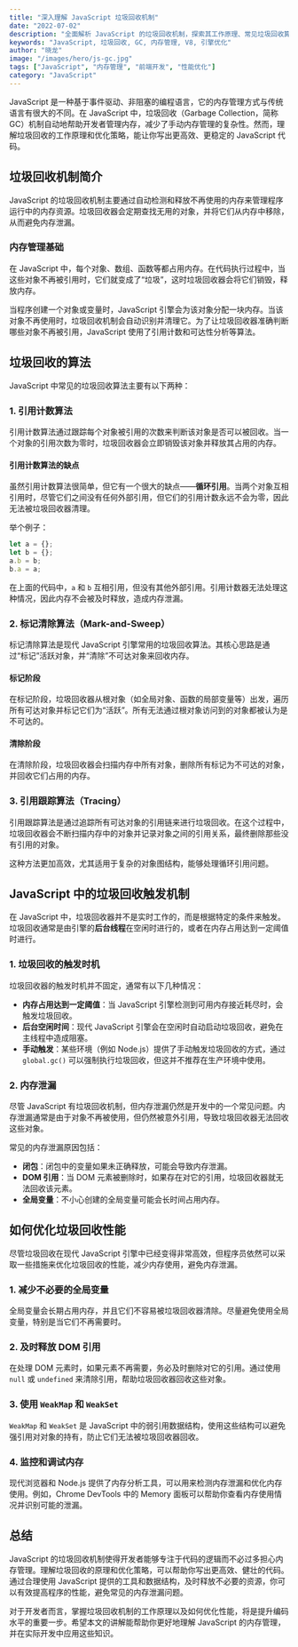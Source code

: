 ```yaml
---
title: "深入理解 JavaScript 垃圾回收机制"
date: "2022-07-02"
description: "全面解析 JavaScript 的垃圾回收机制，探索其工作原理、常见垃圾回收算法以及如何优化性能。"
keywords: "JavaScript, 垃圾回收, GC, 内存管理, V8, 引擎优化"
author: "晓龙"
image: "/images/hero/js-gc.jpg"
tags: ["JavaScript", "内存管理", "前端开发", "性能优化"]
category: "JavaScript"
---
```


JavaScript 是一种基于事件驱动、非阻塞的编程语言，它的内存管理方式与传统语言有很大的不同。在 JavaScript 中，垃圾回收（Garbage Collection，简称 GC）机制自动地帮助开发者管理内存，减少了手动内存管理的复杂性。然而，理解垃圾回收的工作原理和优化策略，能让你写出更高效、更稳定的 JavaScript 代码。

## 垃圾回收机制简介

JavaScript 的垃圾回收机制主要通过自动检测和释放不再使用的内存来管理程序运行中的内存资源。垃圾回收器会定期查找无用的对象，并将它们从内存中移除，从而避免内存泄漏。

### 内存管理基础

在 JavaScript 中，每个对象、数组、函数等都占用内存。在代码执行过程中，当这些对象不再被引用时，它们就变成了“垃圾”，这时垃圾回收器会将它们销毁，释放内存。

当程序创建一个对象或变量时，JavaScript 引擎会为该对象分配一块内存。当该对象不再使用时，垃圾回收机制会自动识别并清理它。为了让垃圾回收器准确判断哪些对象不再被引用，JavaScript 使用了引用计数和可达性分析等算法。

## 垃圾回收的算法

JavaScript 中常见的垃圾回收算法主要有以下两种：

### 1. 引用计数算法

引用计数算法通过跟踪每个对象被引用的次数来判断该对象是否可以被回收。当一个对象的引用次数为零时，垃圾回收器会立即销毁该对象并释放其占用的内存。

#### 引用计数算法的缺点

虽然引用计数算法很简单，但它有一个很大的缺点——**循环引用**。当两个对象互相引用时，尽管它们之间没有任何外部引用，但它们的引用计数永远不会为零，因此无法被垃圾回收器清理。

举个例子：
```javascript
let a = {};
let b = {};
a.b = b;
b.a = a;
```
在上面的代码中，`a` 和 `b` 互相引用，但没有其他外部引用。引用计数器无法处理这种情况，因此内存不会被及时释放，造成内存泄漏。

### 2. 标记清除算法（Mark-and-Sweep）

标记清除算法是现代 JavaScript 引擎常用的垃圾回收算法。其核心思路是通过“标记”活跃对象，并“清除”不可达对象来回收内存。

#### 标记阶段

在标记阶段，垃圾回收器从根对象（如全局对象、函数的局部变量等）出发，遍历所有可达对象并标记它们为“活跃”。所有无法通过根对象访问到的对象都被认为是不可达的。

#### 清除阶段

在清除阶段，垃圾回收器会扫描内存中所有对象，删除所有标记为不可达的对象，并回收它们占用的内存。

### 3. 引用跟踪算法（Tracing）

引用跟踪算法是通过追踪所有可达对象的引用链来进行垃圾回收。在这个过程中，垃圾回收器会不断扫描内存中的对象并记录对象之间的引用关系，最终删除那些没有引用的对象。

这种方法更加高效，尤其适用于复杂的对象图结构，能够处理循环引用问题。

## JavaScript 中的垃圾回收触发机制

在 JavaScript 中，垃圾回收器并不是实时工作的，而是根据特定的条件来触发。垃圾回收通常是由引擎的**后台线程**在空闲时进行的，或者在内存占用达到一定阈值时进行。

### 1. 垃圾回收的触发时机

垃圾回收器的触发时机并不固定，通常有以下几种情况：

- **内存占用达到一定阈值**：当 JavaScript 引擎检测到可用内存接近耗尽时，会触发垃圾回收。
- **后台空闲时间**：现代 JavaScript 引擎会在空闲时自动启动垃圾回收，避免在主线程中造成阻塞。
- **手动触发**：某些环境（例如 Node.js）提供了手动触发垃圾回收的方式，通过 `global.gc()` 可以强制执行垃圾回收，但这并不推荐在生产环境中使用。

### 2. 内存泄漏

尽管 JavaScript 有垃圾回收机制，但内存泄漏仍然是开发中的一个常见问题。内存泄漏通常是由于对象不再被使用，但仍然被意外引用，导致垃圾回收器无法回收这些对象。

常见的内存泄漏原因包括：

- **闭包**：闭包中的变量如果未正确释放，可能会导致内存泄漏。
- **DOM 引用**：当 DOM 元素被删除时，如果存在对它的引用，垃圾回收器就无法回收该元素。
- **全局变量**：不小心创建的全局变量可能会长时间占用内存。

## 如何优化垃圾回收性能

尽管垃圾回收在现代 JavaScript 引擎中已经变得非常高效，但程序员依然可以采取一些措施来优化垃圾回收的性能，减少内存使用，避免内存泄漏。

### 1. 减少不必要的全局变量

全局变量会长期占用内存，并且它们不容易被垃圾回收器清除。尽量避免使用全局变量，特别是当它们不再需要时。

### 2. 及时释放 DOM 引用

在处理 DOM 元素时，如果元素不再需要，务必及时删除对它的引用。通过使用 `null` 或 `undefined` 来清除引用，帮助垃圾回收器回收这些对象。

### 3. 使用 `WeakMap` 和 `WeakSet`

`WeakMap` 和 `WeakSet` 是 JavaScript 中的弱引用数据结构，使用这些结构可以避免强引用对对象的持有，防止它们无法被垃圾回收器回收。

### 4. 监控和调试内存

现代浏览器和 Node.js 提供了内存分析工具，可以用来检测内存泄漏和优化内存使用。例如，Chrome DevTools 中的 Memory 面板可以帮助你查看内存使用情况并识别可能的泄漏。

## 总结

JavaScript 的垃圾回收机制使得开发者能够专注于代码的逻辑而不必过多担心内存管理。理解垃圾回收的原理和优化策略，可以帮助你写出更高效、健壮的代码。通过合理使用 JavaScript 提供的工具和数据结构，及时释放不必要的资源，你可以有效提高程序的性能，避免常见的内存泄漏问题。

对于开发者而言，掌握垃圾回收机制的工作原理以及如何优化性能，将是提升编码水平的重要一步。希望本文的讲解能帮助你更好地理解 JavaScript 的内存管理，并在实际开发中应用这些知识。